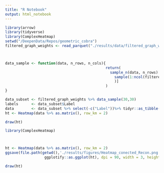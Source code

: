 ```yaml
---
title: "R Notebook"
output: html_notebook
---
```


```r
library(arrow)
library(tidyverse)
library(ComplexHeatmap) 
setwd("/DeepenData/Repos/geometric_cobra")
filtered_graph_weights <- read_parquet("./results/data/filtered_graph_weights.parquet.gzip")



data_sample <- function(data, n_rows, n_cols){
                                              return(
                                                sample_n(data, n_rows)[, c(
                                                  sample(1:ncol(filtered_graph_weights) , n_cols), which(names(filtered_graph_weights) == "Label")
                                                  )]
                                              )
}

data_subset <- filtered_graph_weights %>% data_sample(30,30)
labels      <- data_subset$Label
data        <- data_subset %>% select(-c("Label"))%>% tidyr::as_tibble()
ht <- Heatmap(data %>% as.matrix(), row_km = 2)
```


```r

draw(ht)
```




```r
library(ComplexHeatmap) 



ht <- Heatmap(data %>% as.matrix(), row_km = 2)
ggsave(file.path(getwd(),'./results/figures/Heatmap_conected_Recon.png'), 
                  ggplotify::as.ggplot(ht), dpi = 90, width = 3, height = 19 )

```


```r
draw(ht)
```

